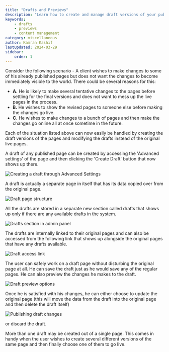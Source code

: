```yaml
---
title: "Drafts and Previews"
description: "Learn how to create and manage draft versions of your published pages in CouchCMS"
keywords:
    - drafts
    - previews
    - content management
category: miscellaneous
author: Kamran Kashif
lastUpdated: 2024-03-29
sidebar:
    order: 1
---
```


Consider the following scenario -
A client wishes to make changes to some of his already published pages but does not want the changes to become immediately visible to the world. There could be several reasons for this:

- **A.** He is likely to make several tentative changes to the pages before settling for the final versions and does not want to mess up the live pages in the process.
- **B.** He wishes to show the revised pages to someone else before making the changes go live.
- **C.** He wishes to make changes to a bunch of pages and then make the changes go online all at once sometime in the future.

Each of the situation listed above can now easily be handled by creating the draft versions of the pages and modifying the drafts instead of the original live pages.

A draft of any published page can be created by accessing the 'Advanced settings' of the page and then clicking the 'Create Draft' button that now shows up there.

![Creating a draft through Advanced Settings](../../../assets/img/contents/drafts-1.png)

A draft is actually a separate page in itself that has its data copied over from the original page.

![Draft page structure](../../../assets/img/contents/drafts-2.png)

All the drafts are stored in a separate new section called drafts that shows up only if there are any available drafts in the system.

![Drafts section in admin panel](../../../assets/img/contents/drafts-3.png)

The drafts are internally linked to their original pages and can also be accessed from the following link that shows up alongside the original pages that have any drafts available.

![Draft access link](../../../assets/img/contents/drafts-4.png)

The user can safely work on a draft page without disturbing the original page at all. He can save the draft just as he would save any of the regular pages. He can also preview the changes he makes to the draft.

![Draft preview options](../../../assets/img/contents/drafts-5.png)

Once he is satisfied with his changes, he can either choose to update the original page (this will move the data from the draft into the original page and then delete the draft itself)

![Publishing draft changes](../../../assets/img/contents/drafts-6.png)

or discard the draft.

More than one draft may be created out of a single page. This comes in handy when the user wishes to create several different versions of the same page and then finally choose one of them to go live.
